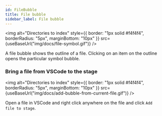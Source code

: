 ```yaml
---
id: FileBubble
title: File bubble
sidebar_label: File bubble
---
```



<img
  alt="Directories to index"
  style={{
    border: "1px solid #f4f4f4",
    borderRadius: "5px",
    marginBottom: "10px"
  }}
  src={useBaseUrl("img/docs/file-symbol.gif")}
/>

A file bubble shows the outline of a file. Clicking on an item on the outline opens the particular symbol bubble.

### Bring a file from VSCode to the stage

<img
  alt="Directories to index"
  style={{
    border: "1px solid #f4f4f4",
    borderRadius: "5px",
    marginBottom: "10px"
  }}
  src={useBaseUrl("img/docs/add-bubble-from-current-file.gif")}
/>

Open a file in VSCode and right click anywhere on the file and click `Add file to stage`.
